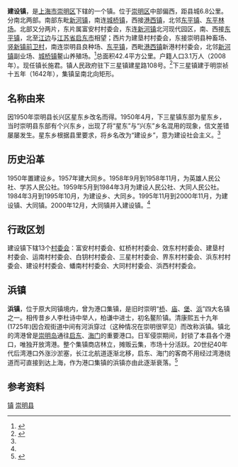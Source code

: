 {{中国乡级行政区|31/02/30/119/000}}

'''建设镇'''，是[[上海市|上海市]][[崇明区|崇明区]]下辖的一个镇。位于[[崇明区|崇明区]]中部偏西，距县城6.8公里。分南北两部。南部东毗[[新河镇_(崇明区)|新河镇]]，南连[[城桥镇|城桥镇]]，西接[[港西镇|港西镇]]，北邻[[东平镇_(崇明县)|东平镇]]、[[东平国家森林公园|东平林场]]。北部又分两片，东片属富安村村委会，东连[[新河镇|新河镇]]北河现代园区，南、西接[[东平镇_(崇明区)|东平镇]]，北至[[长江|江边]]与[[江苏省|江苏省]][[启东市|启东市]]相望；西片为建垦村村委会，东接崇明县种畜场、[[竖新镇|竖新镇]][[前卫村|前卫村]]，南连崇明县良种场、[[东平镇_(崇明区)|东平镇]]，西毗[[港西镇|港西镇]]新港村村委会，北邻[[新河镇_(崇明区)|新河镇]]副业场、[[城桥镇|城桥镇]]鳌山养殖场。<ref name="建设镇概况">{{Cite web |url=http://jianshezhen.shcm.gov.cn/publish/jsz/bzgk/bzgk/ptp_list_1.html |title=jsz：建设镇概况（2012年4月更新） |access-date=2014-10-27 |archive-url=https://web.archive.org/web/20141027153328/http://jianshezhen.shcm.gov.cn/publish/jsz/bzgk/bzgk/ptp_list_1.html |archive-date=2014-10-27 |dead-url=yes }}</ref>总面积42.4平方公里。户籍人口3.1万人（2008年）。现任镇长施君。镇人民政府驻下三星镇建星路108号。<ref>{{Cite web |url=http://jianshezhen.shcm.gov.cn/publish/jsz/bzgk/bzgk/201009251444010922.html |title=jsz：建设镇概况（数据截至2010年） |access-date=2014-10-27 |archive-url=https://web.archive.org/web/20141027153644/http://jianshezhen.shcm.gov.cn/publish/jsz/bzgk/bzgk/201009251444010922.html |archive-date=2014-10-27 |dead-url=yes }}</ref>下三星镇建于明崇祯十五年（1642年），集镇呈南北向矩形。

== 名称由来 ==
因1950年崇明县长兴区星东乡改名而得。1950年4月，下三星镇东部为星东乡，当时崇明县东部有个兴东乡，出现了将“星东”与“兴东”乡名混用的现象，信文差错屡屡发生。星东乡根据县里要求，将乡名改为“建设乡”，意为建设社会主义。<ref name="建设镇概况"/>

== 历史沿革 ==
1950年置建设乡。1957年建大同乡。1958年9月到1958年11月，为英雄人民公社、学苏人民公社。1959年5月到1984年3月为建设人民公社、大同人民公社。1984年3月到1995年10月，为建设乡、大同乡。1995年11月到2000年11月，为建设镇、大同镇。2000年12月，大同镇并入建设镇。<ref name="建设镇概况"/>

== 行政区划 ==
建设镇下辖13个[[村民委员会|村委会]]：富安村村委会、虹桥村村委会、效东村村委会、建垦村村委会、运南村村委会、白钥村村委会、三星村村委会、界东村村委会、浜东村村委会、建设村村委会、蟠南村村委会、大同村村委会、浜西村村委会。

== 浜镇 ==
'''浜镇'''，位于原大同镇境内，曾为港口集镇，是旧时崇明“[[城桥镇|桥]]、[[庙镇|庙]]、[[堡镇|堡]]、[[建设镇_(崇明县)|浜]]”四大名镇之一。相传昔乡人李杜诗中举人，柏谦中进士，初名鳌阶镇。清康熙五十九年(1725年)因合观街道中间有河浜穿过（这种情况在崇明很罕见）而改称浜镇。镇北的湾港曾是[[崇明岛|崇明岛]]通往[[启东市|启东]]、[[海门县|海门]]的重要港口。日军侵崇期间，封锁了本县各个港口，唯独开放湾港。整个集镇商店林立，摊贩云集，市场十分活跃。20世纪40年代后湾港口外涨沙淤塞，长江北航道逐渐北移，启东、海门的客商不用经过湾港绕道而可直接到达上海，作为港口集镇的浜镇亦由此逐渐衰落。<ref>{{Cite web |url=http://zhengxie.shcm.gov.cn/cmzx_wszl/2013-03-29/Detail_174930.htm |title=金行中：解放前崇明县集镇兴衰（之一） |access-date=2013-05-03 |archive-date=2014-10-22 |archive-url=https://web.archive.org/web/20141022095509/http://zhengxie.shcm.gov.cn/cmzx_wszl/2013-03-29/Detail_174930.htm |dead-url=no }}</ref>

== 参考资料 ==
<references/>
{{上海市崇明区行政区划}}
{{崇明县行政区划}}

[[Category:崇明区行政区划|镇]]
[[Category:上海乡镇|崇明县]]